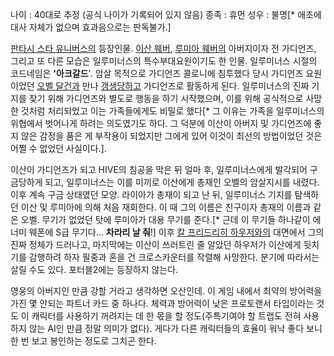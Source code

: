 나이 : 40대로 추정 (공식 나이가 기록되어 있지 않음)
종족 : 휴먼
성우 : 불명[* 애초에 대사 자체가 없으며 효과음으로는 판독불가.]

[[판타시 스타 유니버스]]의 등장인물.
[[이산 웨버]], [[루미아 웨버]]의 아버지이자 전 가디언즈, 그리고 또 다른 모습은 일루미너스의 특수부대요원이기도 한 인물. 일루미너스 시절의 코드네임은 ''''아크갈드''''. 암살 목적으로 가디언즈 콜로니에 침투했다 당시 가디언즈 요원이었던 [[오벨 달건]]과 만나 [[갱생]]당하고 가디언즈로 활동하게 된다. 일루미너스의 진짜 기지를 찾기 위해 가디언즈와 별도로 행동을 하기 시작했으며, 이를 위해 공식적으로 사망한 것처럼 처리되었고 이는 가족들에게도 비밀로 했다[* 그 이유는 가족을 일루미너스의 위협에서 벗어나게 하려는 의도였기도 하다. 그 덕분에 이산이 아버지 및 가디언즈에 좋지 않은 감정을 품은 게 부작용이 되었지만 그에게 있어 이것이 최선의 방법이었던 것은 어쩔 수 없었던 사실이다.]. 

이산이 가디언즈가 되고 HIVE의 침공을 막은 뒤 얼마 후, 일루미너스에게 발각되어 구금당하게 되고, 일루미너스는 이를 미끼로 이산에게 총재인 오벨의 암살지시를 내렸다. 이후 계속 구금 상태였던 모양. 라이아가 총재이 되고 난 뒤, 일루미너스 기지를 탐색하던 이산 및 루미아에 의해 처음 재회한다. 이 때 그의 이름은 친구이자 총재의 이름과 같은 오벨. 무기가 없었던 탓에 루미아가 대용 무기를 준다.[* 근데 이 무기들 하나같이 에너미 웨폰에 S급 무기다... '''차라리 날 줘'''!] 이후 [[칼 프리드리히 하우저]]와의 대면에서 그의 진짜 정체가 드러나고, 마지막에는 이산이 쓰러트린 줄 알았던 하우저가 이산에게 뒷치기를 감행하려 하자 필중과 혼을 건 크로스카운터를 작렬해 사망한다. 분기에 따라서는 살릴 수도 있다. 포터블2에는 등장하지 않는다.

영웅의 아버지인 만큼 강할 거라고 생각하면 오산인데. 이 게임 내에서 최약의 방어력을 가진 몇 안되는 파트너 카드 중 하나다. 체력과 방어력이 낮은 프로토랜서 타입이라는 것도 이 캐릭터를 사용하기 꺼려지는 데 한 몫을 할 정도(주특기여야 할 트랩도 전혀 사용하지 않는 AI인 만큼 정말 의미가 없다). 게다가 다른 캐릭터들의 효율이 워낙 좋다 보니 한 번 보고 봉인하는 정도로 그치곤 한다.
